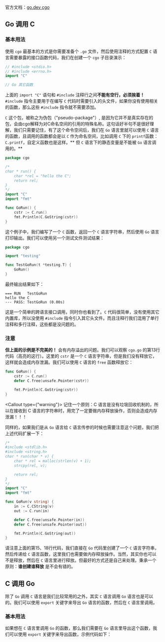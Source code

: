 官方文档：[go.dev cgo](https://pkg.go.dev/cmd/cgo "go.dev cgo")


## Go 调用 C

### 基本用法

使用 `cgo` 最基本的方式是你需要准备个 `.go` 文件，然后使用注释的方式配置 `C` 语言需要暴露的接口函数代码，我们在创建一个 `cgo` 子目录演示：


<FileTree>
    <FileTree.Folder name="cgo" defaultOpen>
        <FileTree.File name="cgo.go" />
        <FileTree.File name="cgo_test.go" />
    </FileTree.Folder>
</FileTree>

```go filename="cgo/cgo.go"
// #include <stdio.h>
// #include <errno.h>
import "C"

// Go 其它函数
```
上面的 `import "C"` 语句和 `#include` 注释行之间**不能有空行，必须挨着！** `#include` 指令主要用于在编写 `C` 代码时需要引入的头文件，如果你没有使用相关的函数，那么这些 `#include` 指令就不需要添加。

`C` 这个包，被称之为伪包（"pseudo-package"）, 是因为它并不是真实存在的包，会由cgo解释为对C命名空间的引用的特殊名称。这句话好半句不是很好理解，我们只需要记住，有了这个命令空间后，我们在 `Go` 语言里就可以使用 `C` 语言的函数，且调用的函数都会是以 `C` 作为命名空间，比如调用 `C` 下的 `printf`函数： `C.printf`，自定义函数也是这样。** 但 `C` 语言下的静态变量是不能被 `Go` 语言调用的。**

```go copy showLineNumbers filename="cgo/cgo.go" {13}
package cgo

/*
char * run() {
	char *rel = "hello the C";
	return rel;
}
*/
import "C"
import "fmt"

func GoRun() {
	cstr := C.run()
	fmt.Println(C.GoString(cstr))
}

```

这个例子中，我们编写了一个 `C` 函数，返回一个 `C` 语言字符串，然后使用 `Go` 语言打印输出。我们可以使用另一个测试文件测试结果：

```go copy filename="cgo/cgo_test.go"
package cgo

import "testing"

func TestGoRun(t *testing.T) {
	GoRun()
}

```

最终输出结果如下：

```
=== RUN   TestGoRun
hello the C
--- PASS: TestGoRun (0.00s)
```

这是一个简单的跨语言接口调用，同时你也看到了。`C` 代码很简单，没有使用其它内置库，所以没使用 `#include` 指令引入其它头文件。而且注释行我们混用了单行注释和多行注释，这些都是没问题的。

### 注意

**但上面的示例是不完美的！** 会有内存溢出的问题。我们可以观察 `cgo.go` 的第13行代码（高亮的这行）。这里的 `cstr` 是一个 `C` 语言字符串，但是我们没有释放它，这样就会造成内存泄漏。我们可以使用 `C` 语言的 `free` 函数释放它：

```go copy showLineNumbers filename="cgo/cgo.go"
func GoRun() {
	cstr := C.run()
	defer C.free(unsafe.Pointer(cstr))

	fmt.Println(C.GoString(cstr))
}
```


<Callout type={"warning"}>
    记住一个原则：C 语言是没有垃圾回收机制的，所以在接收到 C 语言的字符串时，用完了一定要做内存释放操作，否则会造成内存泄漏！！！
</Callout>

同样的，如果我们是从 `Go` 语言给 `C` 语言传参的时候也需要注意这个问题，我们把上述代码扩展一下：

```go copy showLineNumbers filename="cgo/cgo.go" {15,18}
/*
#include <stdlib.h>
#include <string.h>
char * run(char * v) {
	char * rel = malloc(strlen(v) + 1);
	strcpy(rel, v);

	return rel;
}
*/
import "C"
import "fmt"

func GoRun(v string) {
	in := C.CString(v)
	out := C.run(in)

	defer C.free(unsafe.Pointer(in))
	defer C.free(unsafe.Pointer(out))

	fmt.Println(C.GoString(out))
}
```

请注意上面的第15、18行代码，我们直接在 `Go` 代码里创建了一个 `C` 语言字符串，然后传递给 `C` 语言函数，这里我们也需要做内存释放操作。当然，其实你也可以不是释放，然后在 `C` 语言里进行释放。但最好的方式还是自己来处理。秉承一个原则：**谁创建谁释放** 是不会有错的。


## C 调用 Go

除了 `Go` 调用 `C` 语言是我们比较常用的之外，其实 `C` 语言调用 `Go` 语言也是可以的。我们可以使用 `export` 关键字来导出 `Go` 语言的函数，然后在 `C` 语言里调用。

### 基本用法

如果想在 `C` 语言里调用 `Go` 的函数，那么我们需要在 `Go` 语言里导出这个函数，我们可以使用 `export` 关键字来导出函数，示例代码如下：

```go copy showLineNumbers

```
